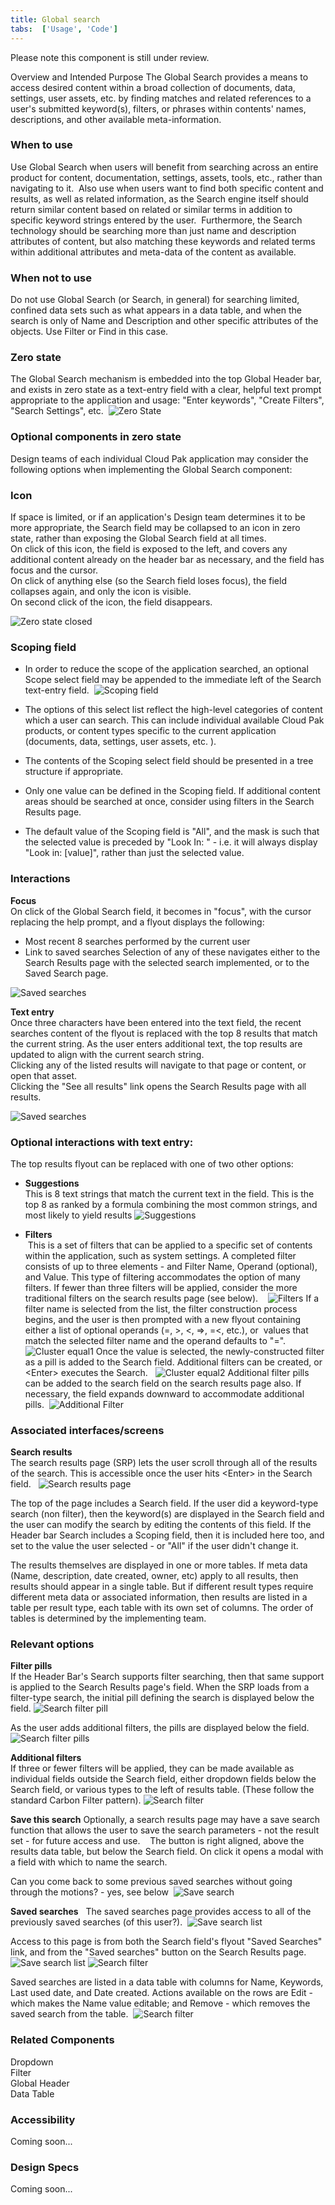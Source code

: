 ```yaml
---
title: Global search
tabs:  ['Usage', 'Code']
---
```


<InlineNotification kind="warning">

  Please note this component is still under review.
  
</InlineNotification>


<PageDescription>

Overview and Intended Purpose
The Global Search provides a means to access desired content within a broad collection of documents, data, settings, user assets, etc. by finding matches and related references to a user's submitted keyword(s), filters, or phrases within contents' names, descriptions, and other available meta-information. 

</PageDescription>

### When to use
Use Global Search when users will benefit from searching across an entire product for content, documentation, settings, assets, tools, etc., rather than navigating to it. 
Also use when users want to find both specific content and results, as well as related information, as the Search engine itself should return similar content based on related or similar terms in addition to specific keyword strings entered by the user.  Furthermore, the Search technology should be searching more than just name and description attributes of content, but also matching these keywords and related terms within additional attributes and meta-data of the content as available.  


### When not to use
Do not use Global Search (or Search, in general) for searching limited, confined data sets such as what appears in a data table, and when the search is only of Name and Description and other specific attributes of the objects. Use Filter or Find in this case. 


### Zero state
The Global Search mechanism is embedded into the top Global Header bar, and exists in zero state as a text-entry field with a clear, helpful text prompt appropriate to the application and usage: "Enter keywords", "Create Filters", "Search Settings", etc. 
![Zero State](images/zerostate.png)

### Optional components in zero state
Design teams of each individual Cloud Pak application may consider the following options when implementing the Global Search component: 


### Icon
If space is limited, or if an application's Design team determines it to be more appropriate, the Search field may be collapsed to an icon in zero state, rather than exposing the Global Search field at all times.  
On click of this icon, the field is exposed to the left, and covers any additional content already on the header bar as necessary, and the field has focus and the cursor.  
On click of anything else (so the Search field loses focus), the field collapses again, and only the icon is visible.  
On second click of the icon, the field disappears.

![Zero state closed](images/zerostateclosed.png)


### Scoping field
* In order to reduce the scope of the application searched, an optional Scope select field may be appended to the immediate left of the Search text-entry field. 
![Scoping field](images/scopingfield.png)

* The options of this select list reflect the high-level categories of content which a user can search. This can include individual available Cloud Pak products, or content types specific to the current application (documents, data, settings, user assets, etc. ).
* The contents of the Scoping select field should be presented in a tree structure if appropriate.
* Only one value can be defined in the Scoping field. If additional content areas should be searched at once, consider using filters in the Search Results page.
* The default value of the Scoping field is "All", and the mask is such that the selected value is preceded by "Look In: " - i.e. it will always display "Look in: &#91;value&#93;", rather than just the selected value.


### Interactions
**Focus**  
On click of the Global Search field, it becomes in "focus", with the cursor replacing the help prompt, and a flyout displays the following:
- Most recent 8 searches performed by the current user
- Link to saved searches
Selection of any of these navigates either to the Search Results page with the selected search implemented, or to the Saved Search page.  

![Saved searches](images/savedsearches.png)

**Text entry**  
Once three characters have been entered into the text field, the recent searches content of the flyout is replaced with the top 8 results that match the current string. As the user enters additional text, the top results are updated to align with the current search string.  
Clicking any of the listed results will navigate to that page or content, or open that asset.  
Clicking the "See all results" link opens the Search Results page with all results. 

![Saved searches](images/textentry.png)


### Optional interactions with text entry:
The top results flyout can be replaced with one of two other options:
- **Suggestions**  
This is 8 text strings that match the current text in the field. This is the top 8 as ranked by a formula combining the most common strings, and most likely to yield results
![Suggestions](images/suggestions.png)

- **Filters**  
 This is a set of filters that can be applied to a specific set of contents within the application, such as system settings. A completed filter consists of up to three elements - and Filter Name, Operand (optional), and Value. This type of filtering accommodates the option of many filters. If fewer than three filters will be applied, consider the more traditional filters on the search results page (see below).   
![Filters](images/filters.png)
If a filter name is selected from the list, the filter construction process begins, and the user is then prompted with a new flyout containing either a list of optional operands (=, &#62;, &#60;, =&#62;, =&#60;, etc.), or  values that match the selected filter name and the operand defaults to "=". 
![Cluster equal1](images/clusterequal1.png)
Once the value is selected, the newly-constructed filter as a pill is added to the Search field. Additional filters can be created, or &#60;Enter&#62; executes the Search.  
![Cluster equal2](images/clusterequal2.png)
Additional filter pills can be added to the search field on the search results page also. If necessary, the field expands downward to accommodate additional pills. 
![Additional Filter](images/additionalfilter.png)


### Associated interfaces/screens 
**Search results**  
The search results page (SRP) lets the user scroll through all of the results of the search. This is accessible once the user hits &#60;Enter&#62; in the Search field.  
![Search results page](images/searchresultspage.png)


The top of the page includes a Search field. If the user did a keyword-type search (non filter), then the keyword(s) are displayed in the Search field and the user can modify the search by editing the contents of this field. If the Header bar Search includes a Scoping field, then it is included here too, and set to the value the user selected - or "All" if the user didn't change it.


The results themselves are displayed in one or more tables. If meta data (Name, description, date created, owner, etc) apply to all results, then results should appear in a single table. But if different result types require different meta data or associated information, then results are listed in a table per result type, each table with its own set of columns. The order of tables is determined by the implementing team.


### Relevant options
**Filter pills**  
If the Header Bar's Search supports filter searching, then that same support is applied to the Search Results page's field. When the SRP loads from a filter-type search, the initial pill defining the search is displayed below the field.
![Search filter pill](images/searchfilterpill.png)

As the user adds additional filters, the pills are displayed below the field. 
![Search filter pills](images/searchfilterpills.png)


**Additional filters**  
If three or fewer filters will be applied, they can be made available as individual fields outside the Search field, either dropdown fields below the Search field, or various types to the left of results table. (These follow the standard Carbon Filter pattern).
![Search filter](images/searchfilter.png)

**Save this search**
Optionally, a search results page may have a save search function that allows the user to save the search parameters - not the result set - for future access and use.   
The button is right aligned, above the results data table, but below the Search field. On click it opens a modal with a field with which to name the search. 

Can you come back to some previous saved searches without going through the motions? - yes, see below 
![Save search](images/savesearch.png)


**Saved searches**   
The saved searches page provides access to all of the previously saved searches (of this user?). 
![Save search list](images/savesearchlist.png)


Access to this page is from both the Search field's flyout "Saved Searches" link, and from the "Saved searches" button on the Search Results page. 
![Save search list](images/savedsearches.png)
![Search filter](images/searchfilter.png)


Saved searches are listed in a data table with columns for Name, Keywords, Last used date, and Date created.
Actions available on the rows are Edit - which makes the Name value editable; and Remove - which removes the saved search from the table. 
![Search filter](images/savedsearchactions.png)
 


### Related Components
Dropdown  
Filter  
Global Header  
Data Table  


### Accessibility 
Coming soon...


### Design Specs 
Coming soon...



